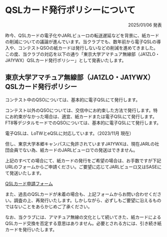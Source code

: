 # QSLカード発行ポリシーについて

<div style="text-align: right;">2025/01/06 発表</div>

昨今、QSLカードの電子化やJARLビューロの転送遅延などを背景に、紙カードの削減についての議論が進んでいます。当クラブでも、数年前から電子QSLの導入や、コンテストQSOの紙カードは発行しないなどの削減を進めてきました。この度、当クラブの対応を以下の通り「東京大学アマチュア無線部（JA1ZLO・JA1YWX）QSLカード発行ポリシー」として発表いたします。

## 東京大学アマチュア無線部（JA1ZLO・JA1YWX）QSLカード発行ポリシー

コンテスト中のQSOについては、基本的に電子QSLにて発行します。

コンテスト以外のQSOについては、交信中にお約束した方法で発行します。特にお約束がなかった場合は、適宜、紙カードまたは電子QSLにて発行します。FT8等デジタルモードでのQSOについては、基本的に電子QSLにて発行します。

電子QSLは、LoTWとeQSLに対応しています。（2023/11月 現在）

但し、東京大学本郷キャンパスに免許されていますJA1YWXは、現在JARLの社団会員でない為、紙カードのJARLビューロでの発送はできません。

上記のすべての場合にて、紙カードの発行をご希望の場合は、お手数ですが下記URLのフォームからご申請ください。ご要望に応じてJARLビューロ又はSASEにて発送いたします。

[QSLカード申請フォーム](https://forms.gle/PohGkztppKn5DtBT9)

また、過去のQSLカードが未着の場合も、上記フォームからお問い合わせください。調査の上、再発行いたします。しかしながら、必ずしもご要望に沿えるものではないことをあらかじめご了承ください。

なお、当クラブには、アマチュア無線の文化として続いてきた、紙カードによるQSLカード交換を否定する意思はありません。必要とされる方には、引き続き紙カードを発行いたします。
